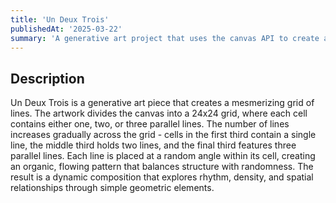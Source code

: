 ```yaml
---
title: 'Un Deux Trois'
publishedAt: '2025-03-22'
summary: 'A generative art project that uses the canvas API to create a grid of lines.'
---
```


<Canvas id="example01" />
<Script>
{`
const canvas = document.getElementById('example01')
if (canvas?.getContext) {
    const ctx = canvas.getContext('2d')
    ctx.fillStyle = 'orange'
    ctx.fillRect(10, 10, 150, 75)
    ctx.fillStyle = 'black'
    ctx.font = '16px sans-serif'
    ctx.fillText('Hello Canvas', 20, 60)
}
`}
</Script>

## Description

Un Deux Trois is a generative art piece that creates a mesmerizing grid of lines. The artwork divides the canvas into a 24x24 grid, where each cell contains either one, two, or three parallel lines. The number of lines increases gradually across the grid - cells in the first third contain a single line, the middle third holds two lines, and the final third features three parallel lines. Each line is placed at a random angle within its cell, creating an organic, flowing pattern that balances structure with randomness. The result is a dynamic composition that explores rhythm, density, and spatial relationships through simple geometric elements.
